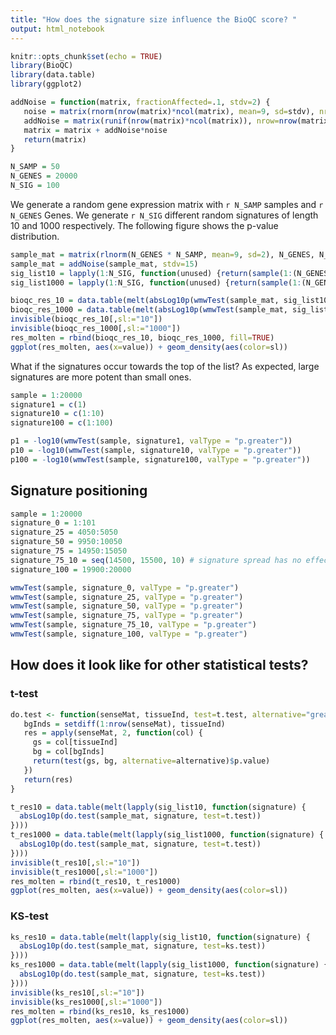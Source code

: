 ```yaml
---
title: "How does the signature size influence the BioQC score? "
output: html_notebook
---
```


```r
knitr::opts_chunk$set(echo = TRUE)
library(BioQC)
library(data.table)
library(ggplot2)
```

```r
addNoise = function(matrix, fractionAffected=.1, stdv=2) {
   noise = matrix(rnorm(nrow(matrix)*ncol(matrix), mean=9, sd=stdv), nrow=nrow(matrix), byrow=FALSE)
   addNoise = matrix(runif(nrow(matrix)*ncol(matrix)), nrow=nrow(matrix), byrow=FALSE) < fractionAffected
   matrix = matrix + addNoise*noise
   return(matrix)
}
```

```r
N_SAMP = 50
N_GENES = 20000
N_SIG = 100
```

We generate a random gene expression matrix with `r N_SAMP` samples and `r N_GENES` Genes. 
We generate `r N_SIG` different random signatures of length 10 and 1000 respectively. 
The following figure shows the p-value distribution. 
```r


sample_mat = matrix(rlnorm(N_GENES * N_SAMP, mean=9, sd=2), N_GENES, N_SAMP)
sample_mat = addNoise(sample_mat, stdv=15)
sig_list10 = lapply(1:N_SIG, function(unused) {return(sample(1:(N_GENES), 10))})
sig_list1000 = lapply(1:N_SIG, function(unused) {return(sample(1:(N_GENES), 1000))})

bioqc_res_10 = data.table(melt(absLog10p(wmwTest(sample_mat, sig_list10, valType="p.greater"))))
bioqc_res_1000 = data.table(melt(absLog10p(wmwTest(sample_mat, sig_list1000, valType="p.greater"))))
invisible(bioqc_res_10[,sl:="10"])
invisible(bioqc_res_1000[,sl:="1000"])
res_molten = rbind(bioqc_res_10, bioqc_res_1000, fill=TRUE)
ggplot(res_molten, aes(x=value)) + geom_density(aes(color=sl))
```

What if the signatures occur towards the top of the list? 
As expected, large signatures are more potent than small ones. 
```r
sample = 1:20000
signature1 = c(1)
signature10 = c(1:10)
signature100 = c(1:100)

p1 = -log10(wmwTest(sample, signature1, valType = "p.greater"))
p10 = -log10(wmwTest(sample, signature10, valType = "p.greater"))
p100 = -log10(wmwTest(sample, signature100, valType = "p.greater"))
```

## Signature positioning
```r
sample = 1:20000
signature_0 = 1:101
signature_25 = 4050:5050
signature_50 = 9950:10050
signature_75 = 14950:15050
signature_75_10 = seq(14500, 15500, 10) # signature spread has no effect -> median could suffice as correction value
signature_100 = 19900:20000

wmwTest(sample, signature_0, valType = "p.greater")
wmwTest(sample, signature_25, valType = "p.greater")
wmwTest(sample, signature_50, valType = "p.greater")
wmwTest(sample, signature_75, valType = "p.greater")
wmwTest(sample, signature_75_10, valType = "p.greater")
wmwTest(sample, signature_100, valType = "p.greater")

```

## How does it look like for other statistical tests? 
### t-test
```r
do.test <- function(senseMat, tissueInd, test=t.test, alternative="greater") {
   bgInds = setdiff(1:nrow(senseMat), tissueInd)
   res = apply(senseMat, 2, function(col) {
     gs = col[tissueInd]
     bg = col[bgInds]
     return(test(gs, bg, alternative=alternative)$p.value)
   })
   return(res)
}

t_res10 = data.table(melt(lapply(sig_list10, function(signature) {
  absLog10p(do.test(sample_mat, signature, test=t.test))
})))
t_res1000 = data.table(melt(lapply(sig_list1000, function(signature) {
  absLog10p(do.test(sample_mat, signature, test=t.test))
})))
invisible(t_res10[,sl:="10"])
invisible(t_res1000[,sl:="1000"])
res_molten = rbind(t_res10, t_res1000)
ggplot(res_molten, aes(x=value)) + geom_density(aes(color=sl))

```


### KS-test
```r

ks_res10 = data.table(melt(lapply(sig_list10, function(signature) {
  absLog10p(do.test(sample_mat, signature, test=ks.test))
})))
ks_res1000 = data.table(melt(lapply(sig_list1000, function(signature) {
  absLog10p(do.test(sample_mat, signature, test=ks.test))
})))
invisible(ks_res10[,sl:="10"])
invisible(ks_res1000[,sl:="1000"])
res_molten = rbind(ks_res10, ks_res1000)
ggplot(res_molten, aes(x=value)) + geom_density(aes(color=sl))

```